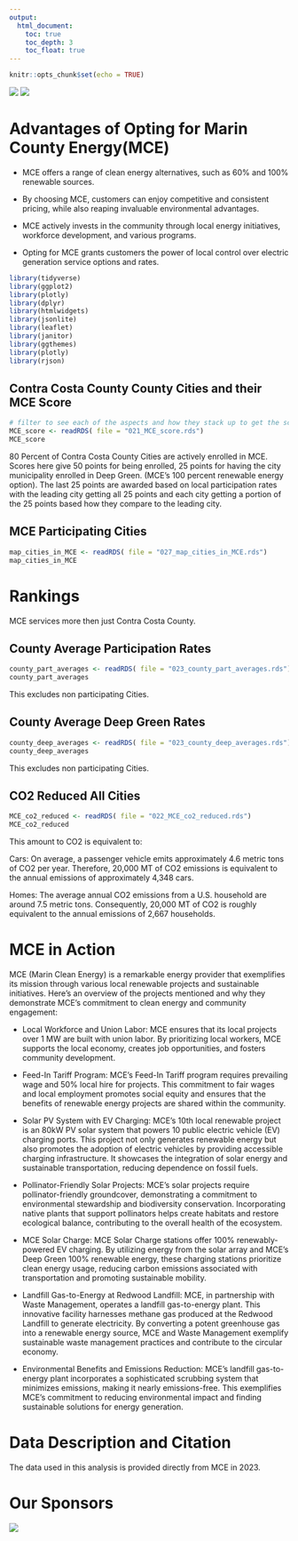 ```yaml
---
output:
  html_document:
    toc: true
    toc_depth: 3
    toc_float: true
---
```


```r
knitr::opts_chunk$set(echo = TRUE)
```
<img src="MCE.png" class="logo">
<img src="image.jpeg">

# **Advantages of Opting for Marin County Energy(MCE)**

- MCE offers a range of clean energy alternatives, such as 60% and 100% renewable sources.

- By choosing MCE, customers can enjoy competitive and consistent pricing, while also reaping invaluable environmental advantages.

- MCE actively invests in the community through local energy initiatives, workforce development, and various programs.

- Opting for MCE grants customers the power of local control over electric generation service options and rates.
```r

library(tidyverse)
library(ggplot2)
library(plotly)
library(dplyr)
library(htmlwidgets)
library(jsonlite)
library(leaflet)
library(janitor)
library(ggthemes)
library(plotly)
library(rjson)
```
## **Contra Costa County County Cities and their MCE Score**
```r
# filter to see each of the aspects and how they stack up to get the score
MCE_score <- readRDS( file = "021_MCE_score.rds")
MCE_score
```
80 Percent of Contra Costa County Cities are actively enrolled in MCE. Scores here give 50 points for being enrolled, 25 points for having the city municipality enrolled in Deep Green. (MCE's 100 percent renewable energy option). The last 25 points are awarded based on local participation rates with the leading city getting all 25 points and each city getting a portion of the 25 points based how they compare to the leading city. 


## **MCE Participating Cities**
```r
map_cities_in_MCE <- readRDS( file = "027_map_cities_in_MCE.rds")
map_cities_in_MCE
```


# **Rankings**
MCE services more then just Contra Costa County.

## **County Average Participation Rates**
```r
county_part_averages <- readRDS( file = "023_county_part_averages.rds")
county_part_averages
```
This excludes non participating Cities.

## **County Average Deep Green Rates**
```r
county_deep_averages <- readRDS( file = "023_county_deep_averages.rds")
county_deep_averages
```
This excludes non participating Cities.

## **CO2 Reduced All Cities**
```r
MCE_co2_reduced <- readRDS( file = "022_MCE_co2_reduced.rds")
MCE_co2_reduced
```
This amount to CO2 is equivalent to:

Cars: On average, a passenger vehicle emits approximately 4.6 metric tons of CO2 per year. Therefore, 20,000 MT of CO2 emissions is equivalent to the annual emissions of approximately 4,348 cars.

Homes: The average annual CO2 emissions from a U.S. household are around 7.5 metric tons. Consequently, 20,000 MT of CO2 is roughly equivalent to the annual emissions of 2,667 households.


# **MCE in Action**

MCE (Marin Clean Energy) is a remarkable energy provider that exemplifies its mission through various local renewable projects and sustainable initiatives. Here's an overview of the projects mentioned and why they demonstrate MCE's commitment to clean energy and community engagement:

- Local Workforce and Union Labor: MCE ensures that its local projects over 1 MW are built with union labor. By prioritizing local workers, MCE supports the local economy, creates job opportunities, and fosters community development.

- Feed-In Tariff Program: MCE's Feed-In Tariff program requires prevailing wage and 50% local hire for projects. This commitment to fair wages and local employment promotes social equity and ensures that the benefits of renewable energy projects are shared within the community.

- Solar PV System with EV Charging: MCE's 10th local renewable project is an 80kW PV solar system that powers 10 public electric vehicle (EV) charging ports. This project not only generates renewable energy but also promotes the adoption of electric vehicles by providing accessible charging infrastructure. It showcases the integration of solar energy and sustainable transportation, reducing dependence on fossil fuels.

- Pollinator-Friendly Solar Projects: MCE's solar projects require pollinator-friendly groundcover, demonstrating a commitment to environmental stewardship and biodiversity conservation. Incorporating native plants that support pollinators helps create habitats and restore ecological balance, contributing to the overall health of the ecosystem.

- MCE Solar Charge: MCE Solar Charge stations offer 100% renewably-powered EV charging. By utilizing energy from the solar array and MCE's Deep Green 100% renewable energy, these charging stations prioritize clean energy usage, reducing carbon emissions associated with transportation and promoting sustainable mobility.

- Landfill Gas-to-Energy at Redwood Landfill: MCE, in partnership with Waste Management, operates a landfill gas-to-energy plant. This innovative facility harnesses methane gas produced at the Redwood Landfill to generate electricity. By converting a potent greenhouse gas into a renewable energy source, MCE and Waste Management exemplify sustainable waste management practices and contribute to the circular economy.

- Environmental Benefits and Emissions Reduction: MCE's landfill gas-to-energy plant incorporates a sophisticated scrubbing system that minimizes emissions, making it nearly emissions-free. This exemplifies MCE's commitment to reducing environmental impact and finding sustainable solutions for energy generation.

# **Data Description and Citation**

The data used in this analysis is provided directly from MCE in 2023.

# **Our Sponsors**
<img src="sponsors.png">